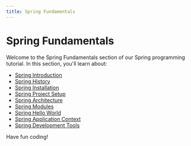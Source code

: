```yaml
---
title: Spring Fundamentals
---
```


# Spring Fundamentals

Welcome to the Spring Fundamentals section of our Spring programming tutorial. In this section, you'll learn about:

- [Spring Introduction](./0-spring-introduction.mdx)
- [Spring History](./1-spring-history.mdx)
- [Spring Installation](./2-spring-installation.mdx)
- [Spring Project Setup](./3-spring-project-setup.mdx)
- [Spring Architecture](./4-spring-architecture.mdx)
- [Spring Modules](./5-spring-modules.mdx)
- [Spring Hello World](./6-spring-hello-world.mdx)
- [Spring Application Context](./7-spring-application-context.mdx)
- [Spring Development Tools](./8-spring-development-tools.mdx)

Have fun coding!